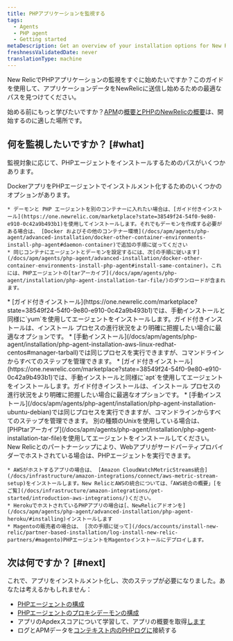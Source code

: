 ```yaml
---
title: PHPアプリケーションを監視する
tags:
  - Agents
  - PHP agent
  - Getting started
metaDescription: Get an overview of your installation options for New Relic's PHP agent.
freshnessValidatedDate: never
translationType: machine
---
```


New RelicでPHPアプリケーションの監視をすぐに始めたいですか？このガイドを使用して、アプリケーションデータをNewRelicに送信し始めるための最適なパスを見つけてください。

始める前にもっと学びたいですか？[APM](/docs/apm/new-relic-apm/getting-started/introduction-apm)の[概要とPHPのNewRelicの概要](/docs/apm/agents/php-agent/getting-started/introduction-new-relic-php)は、開始するのに適した場所です。

## 何を監視したいですか？ [#what]

監視対象に応じて、PHPエージェントをインストールするためのパスがいくつかあります。

<CollapserGroup>
  <Collapser id="docker" title="Dockerコンテナにデプロイされたアプリ">
    DockerアプリをPHPエージェントでインストルメント化するためのいくつかのオプションがあります。

    * デーモンと PHP エージェントを別のコンテナーに入れたい場合は、[ガイド付きインストール](https://one.newrelic.com/marketplace?state=38549f24-54f0-9e80-e910-0c42a9b493b1)を使用してインストールします。それでもデーモンを作成する必要がある場合は、 [Docker およびその他のコンテナー環境](/docs/apm/agents/php-agent/advanced-installation/docker-other-container-environments-install-php-agent#daemon-container)で追加の手順に従ってください
    * 同じコンテナにエージェントとデーモンを設定するには、次[の手順に従います](/docs/apm/agents/php-agent/advanced-installation/docker-other-container-environments-install-php-agent#install-same-container)。これには、PHPエージェントの[tarアーカイブ](/docs/apm/agents/php-agent/installation/php-agent-installation-tar-file/)のダウンロードが含まれます。
  </Collapser>

  <Collapser id="redhat-centos" title="RedHat、CentOS、またはAWSLinuxでデプロイされたアプリ">
    * [ガイド付きインストール](https://one.newrelic.com/marketplace?state=38549f24-54f0-9e80-e910-0c42a9b493b1)では、手動インストールと同様に`yum`を使用してエージェントをインストールします。ガイド付きインストールは、インストール プロセスの進行状況をより明確に把握したい場合に最適なオプションです。
    * [手動インストール](/docs/apm/agents/php-agent/installation/php-agent-installation-aws-linux-redhat-centos#manager-tarball)では同じプロセスを実行できますが、コマンドラインからすべてのステップを管理できます。
  </Collapser>

  <Collapser id="debian-ubuntu" title="DebianまたはUbuntuでデプロイされたアプリ">
    * [ガイド付きインストール](https://one.newrelic.com/marketplace?state=38549f24-54f0-9e80-e910-0c42a9b493b1)では、手動インストールと同様に`apt`を使用してエージェントをインストールします。ガイド付きインストールは、インストール プロセスの進行状況をより明確に把握したい場合に最適なオプションです。
    * [手動インストール](/docs/apm/agents/php-agent/installation/php-agent-installation-ubuntu-debian)では同じプロセスを実行できますが、コマンドラインからすべてのステップを管理できます。
  </Collapser>

  <Collapser id="tar" title="他のUnixフレーバーでデプロイされたアプリ（tarアーカイブを使用）">
    別の種類のUnixを使用している場合は、 [PHPtarアーカイブ](/docs/apm/agents/php-agent/installation/php-agent-installation-tar-file)を使用してエージェントをインストールしてください。
  </Collapser>

  <Collapser id="hosting-providers" title="AWS、Heroku、Magento、またはその他のホスティングプロバイダーでホストされているアプリ">
    New Relicとのパートナーシップにより、Webアプリがサードパーティプロバイダーでホストされている場合は、PHPエージェントを実行できます。

    * AWSがホストするアプリの場合は、 [Amazon CloudWatchMetricStreams統合](/docs/infrastructure/amazon-integrations/connect/aws-metric-stream-setup)をインストールします。New RelicとAWSの統合については、「AWS統合の概要」[をご覧](/docs/infrastructure/amazon-integrations/get-started/introduction-aws-integrations/)ください。
    * HerokuでホストされているPHPアプリの場合は[、NewRelicアドオンを](/docs/apm/agents/php-agent/advanced-installation/php-agent-heroku/#installing)インストールします
    * Magentoの販売者の場合は、 [次の手順に従って](/docs/accounts/install-new-relic/partner-based-installation/log-install-new-relic-partners/#magento)PHPエージェントをMagentoインストールにデプロイします。
  </Collapser>
</CollapserGroup>

## 次は何ですか？ [#next]

これで、アプリをインストルメント化し、次のステップが必要になりました。あなたは考えるかもしれません：

* [PHPエージェントの構成](/docs/apm/agents/php-agent/configuration/php-agent-configuration/)
* [PHPエージェントのプロキシデーモンの構成](/docs/apm/agents/php-agent/configuration/proxy-daemon-newreliccfg-settings/)
* アプリのApdexスコアについて学習して、アプリの概要を取得[します](/docs/apm/apm-ui-pages/monitoring/apm-summary-page-view-transaction-apdex-usage-data/)
* ログとAPMデータを[コンテキスト内のPHPログに](/docs/logs/logs-context/configure-logs-context-php/)接続する